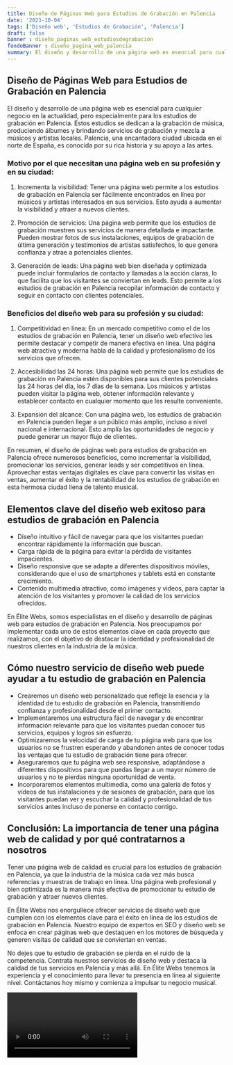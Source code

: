```yaml
---
title: Diseño de Páginas Web para Estudios de Grabación en Palencia
date: '2023-10-04'
tags: ['Diseño web', 'Estudios de Grabación', 'Palencia']
draft: false
banner : diseño_paginas_web_estudiosdegrabación
fondoBanner : diseño_pagina_web_palencia
summary: El diseño y desarrollo de una página web es esencial para cualquier negocio en la actualidad, pero especialmente para los estudios de grabación en Palencia. Estos estudios se dedican a la grabación de música, produciendo álbumes y brindando servicios de grabación y mezcla a músicos y artistas locales. Palencia, una encantadora ciudad ubicada en el norte de España, es conocida por su rica historia y su apoyo a las artes.
---
```


## Diseño de Páginas Web para Estudios de Grabación en Palencia

El diseño y desarrollo de una página web es esencial para cualquier negocio en la actualidad, pero especialmente para los estudios de grabación en Palencia. Estos estudios se dedican a la grabación de música, produciendo álbumes y brindando servicios de grabación y mezcla a músicos y artistas locales. Palencia, una encantadora ciudad ubicada en el norte de España, es conocida por su rica historia y su apoyo a las artes.

### Motivo por el que necesitan una página web en su profesión y en su ciudad:

1. Incrementa la visibilidad: Tener una página web permite a los estudios de grabación en Palencia ser fácilmente encontrados en línea por músicos y artistas interesados en sus servicios. Esto ayuda a aumentar la visibilidad y atraer a nuevos clientes.

2. Promoción de servicios: Una página web permite que los estudios de grabación muestren sus servicios de manera detallada e impactante. Pueden mostrar fotos de sus instalaciones, equipos de grabación de última generación y testimonios de artistas satisfechos, lo que genera confianza y atrae a potenciales clientes.

3. Generación de leads: Una página web bien diseñada y optimizada puede incluir formularios de contacto y llamadas a la acción claras, lo que facilita que los visitantes se conviertan en leads. Esto permite a los estudios de grabación en Palencia recopilar información de contacto y seguir en contacto con clientes potenciales.

### Beneficios del diseño web para su profesión y su ciudad:

1. Competitividad en línea: En un mercado competitivo como el de los estudios de grabación en Palencia, tener un diseño web efectivo les permite destacar y competir de manera efectiva en línea. Una página web atractiva y moderna habla de la calidad y profesionalismo de los servicios que ofrecen.

2. Accesibilidad las 24 horas: Una página web permite que los estudios de grabación en Palencia estén disponibles para sus clientes potenciales las 24 horas del día, los 7 días de la semana. Los músicos y artistas pueden visitar la página web, obtener información relevante y establecer contacto en cualquier momento que les resulte conveniente.

3. Expansión del alcance: Con una página web, los estudios de grabación en Palencia pueden llegar a un público más amplio, incluso a nivel nacional e internacional. Esto amplía las oportunidades de negocio y puede generar un mayor flujo de clientes.

En resumen, el diseño de páginas web para estudios de grabación en Palencia ofrece numerosos beneficios, como incrementar la visibilidad, promocionar los servicios, generar leads y ser competitivos en línea. Aprovechar estas ventajas digitales es clave para convertir las visitas en ventas, aumentar el éxito y la rentabilidad de los estudios de grabación en esta hermosa ciudad llena de talento musical.

<GifSeo />

<Cta />

## Elementos clave del diseño web exitoso para estudios de grabación en Palencia

- Diseño intuitivo y fácil de navegar para que los visitantes puedan encontrar rápidamente la información que buscan.
- Carga rápida de la página para evitar la pérdida de visitantes impacientes.
- Diseño responsive que se adapte a diferentes dispositivos móviles, considerando que el uso de smartphones y tablets está en constante crecimiento.
- Contenido multimedia atractivo, como imágenes y videos, para captar la atención de los visitantes y promover la calidad de los servicios ofrecidos.

En Élite Webs, somos especialistas en el diseño y desarrollo de páginas web para estudios de grabación en Palencia. Nos preocupamos por implementar cada uno de estos elementos clave en cada proyecto que realizamos, con el objetivo de destacar la identidad y profesionalidad de nuestros clientes en la industria de la música.

## Cómo nuestro servicio de diseño web puede ayudar a tu estudio de grabación en Palencia

- Crearemos un diseño web personalizado que refleje la esencia y la identidad de tu estudio de grabación en Palencia, transmitiendo confianza y profesionalidad desde el primer contacto.
- Implementaremos una estructura fácil de navegar y de encontrar información relevante para que los visitantes puedan conocer tus servicios, equipos y logros sin esfuerzo.
- Optimizaremos la velocidad de carga de tu página web para que los usuarios no se frustren esperando y abandonen antes de conocer todas las ventajas que tu estudio de grabación tiene para ofrecer.
- Aseguraremos que tu página web sea responsive, adaptándose a diferentes dispositivos para que puedas llegar a un mayor número de usuarios y no te pierdas ninguna oportunidad de venta.
- Incorporaremos elementos multimedia, como una galería de fotos y vídeos de tus instalaciones y de sesiones de grabación, para que los visitantes puedan ver y escuchar la calidad y profesionalidad de tus servicios antes incluso de ponerse en contacto contigo.

## Conclusión: La importancia de tener una página web de calidad y por qué contratarnos a nosotros

Tener una página web de calidad es crucial para los estudios de grabación en Palencia, ya que la industria de la música cada vez más busca referencias y muestras de trabajo en línea. Una página web profesional y bien optimizada es la manera más efectiva de promocionar tu estudio de grabación y atraer nuevos clientes.

En Élite Webs nos enorgullece ofrecer servicios de diseño web que cumplen con los elementos clave para el éxito en línea de los estudios de grabación en Palencia. Nuestro equipo de expertos en SEO y diseño web se enfoca en crear páginas web que destaquen en los motores de búsqueda y generen visitas de calidad que se conviertan en ventas.

No dejes que tu estudio de grabación se pierda en el ruido de la competencia. Contrata nuestros servicios de diseño web y destaca la calidad de tus servicios en Palencia y más allá. En Élite Webs tenemos la experiencia y el conocimiento para llevar tu presencia en línea al siguiente nivel. Contáctanos hoy mismo y comienza a impulsar tu negocio musical.

<Video />

<CtaBot job='Estudios de Grabación' city='Palencia'/>

<Gmaps query='Palencia+españa+maps' />